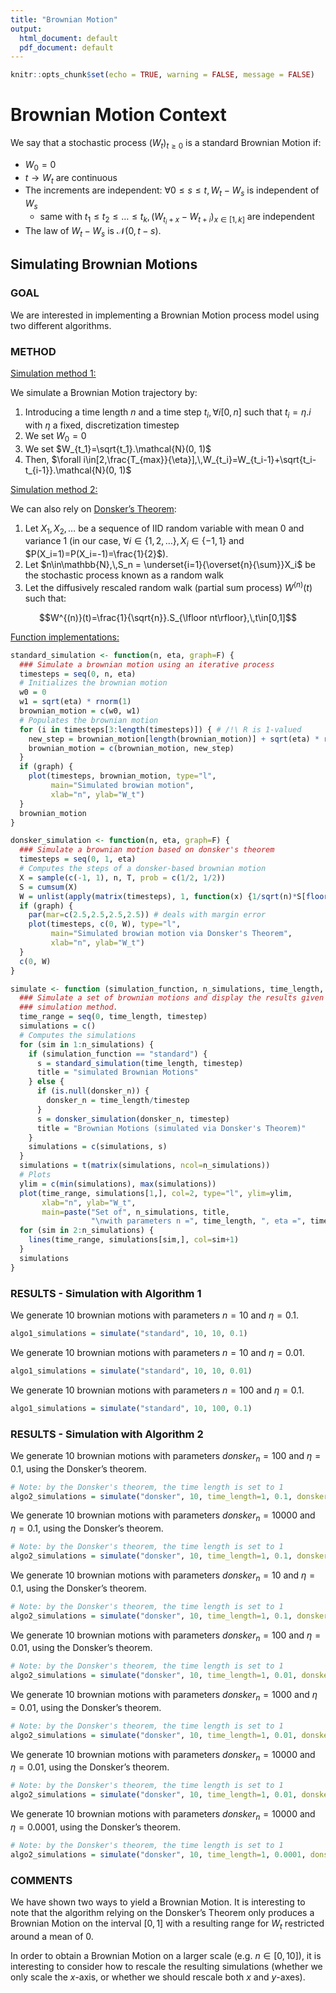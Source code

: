 ```yaml
---
title: "Brownian Motion"
output:
  html_document: default
  pdf_document: default
---
```


```r
knitr::opts_chunk$set(echo = TRUE, warning = FALSE, message = FALSE)
```

# Brownian Motion Context

We say that a stochastic process $(W_t)_{t\ge0}$ is a standard Brownian Motion if:

- $W_0=0$
- $t\rightarrow W_t$ are continuous
- The increments are independent: $\forall 0\le s\le t, W_t-W_s$ is independent of $W_s$
    - same with $t_1\le t_2\le\ldots\le t_k,(W_{t_i+x} -W_{t+i})_{x\in[1, k]}$ are independent
- The law of $W_t-W_s$ is $\mathcal{N}(0, t-s)$. 

## Simulating Brownian Motions

### GOAL

We are interested in implementing a Brownian Motion process model using two different algorithms.

### METHOD

<u>Simulation method 1:</u>

We simulate a Brownian Motion trajectory by:

1. Introducing a time length $n$ and a time step $t_i,\,\forall i [0,n]$ such that $t_i=\eta.i$ with $\eta$ a fixed, discretization timestep
2. We set $W_0=0$
3. We set $W_{t_1}=\sqrt{t_1}.\mathcal{N}(0, 1)$
3. Then, $\forall i\in[2,\frac{T_{max}}{\eta}],\,W_{t_i}=W_{t_i-1}+\sqrt{t_i-t_{i-1}}.\mathcal{N}(0, 1)$

<u>Simulation method 2:</u>

We can also rely on [Donsker's Theorem](https://en.wikipedia.org/wiki/Donsker%27s_theorem):

1. Let $X_1, X_2, \ldots$ be a sequence of IID random variable with mean 0 and variance 1 (in our case, $\forall i \in \{1, 2, \ldots\},\,X_i\in\{-1, 1\}$ and $P(X_i=1)=P(X_i=-1)=\frac{1}{2}$). 
2. Let $n\in\mathbb{N},\,S_n = \underset{i=1}{\overset{n}{\sum}}X_i$ be the stochastic process known as a random walk
3. Let the diffusively rescaled random walk (partial sum process) $W^{(n)}(t)$ such that:

$$W^{(n)}(t)=\frac{1}{\sqrt{n}}.S_{\lfloor nt\rfloor},\,t\in[0,1]$$

<u>Function implementations:</u>

```r

standard_simulation <- function(n, eta, graph=F) {
  ### Simulate a brownian motion using an iterative process
  timesteps = seq(0, n, eta)
  # Initializes the brownian motion
  w0 = 0
  w1 = sqrt(eta) * rnorm(1)
  brownian_motion = c(w0, w1)
  # Populates the brownian motion
  for (i in timesteps[3:length(timesteps)]) { # /!\ R is 1-valued
    new_step = brownian_motion[length(brownian_motion)] + sqrt(eta) * rnorm(1)
    brownian_motion = c(brownian_motion, new_step)
  }
  if (graph) {
    plot(timesteps, brownian_motion, type="l",
         main="Simulated browian motion",
         xlab="n", ylab="W_t")
  }
  brownian_motion
}

donsker_simulation <- function(n, eta, graph=F) {
  ### Simulate a brownian motion based on donsker's theorem
  timesteps = seq(0, 1, eta)
  # Computes the steps of a donsker-based brownian motion
  X = sample(c(-1, 1), n, T, prob = c(1/2, 1/2))
  S = cumsum(X)
  W = unlist(apply(matrix(timesteps), 1, function(x) {1/sqrt(n)*S[floor(n*x)]}))
  if (graph) {
    par(mar=c(2.5,2.5,2.5,2.5)) # deals with margin error
    plot(timesteps, c(0, W), type="l",
         main="Simulated browian motion via Donsker's Theorem",
         xlab="n", ylab="W_t")
  }
  c(0, W)
}

simulate <- function (simulation_function, n_simulations, time_length, timestep, donsker_n=NULL) {
  ### Simulate a set of brownian motions and display the results given a 
  ### simulation method.
  time_range = seq(0, time_length, timestep)
  simulations = c()
  # Computes the simulations
  for (sim in 1:n_simulations) {
    if (simulation_function == "standard") {
      s = standard_simulation(time_length, timestep)
      title = "simulated Brownian Motions"
    } else {
      if (is.null(donsker_n)) {
        donsker_n = time_length/timestep
      }
      s = donsker_simulation(donsker_n, timestep)
      title = "Brownian Motions (simulated via Donsker's Theorem)"
    }
    simulations = c(simulations, s)
  }
  simulations = t(matrix(simulations, ncol=n_simulations))
  # Plots
  ylim = c(min(simulations), max(simulations))
  plot(time_range, simulations[1,], col=2, type="l", ylim=ylim,
       xlab="n", ylab="W_t", 
       main=paste("Set of", n_simulations, title,
                  "\nwith parameters n =", time_length, ", eta =", timestep))
  for (sim in 2:n_simulations) {
    lines(time_range, simulations[sim,], col=sim+1)
  }
  simulations
}

```

### RESULTS - Simulation with Algorithm 1

We generate 10 brownian motions with parameters $n=10$ and $\eta=0.1$.

```r

algo1_simulations = simulate("standard", 10, 10, 0.1)

```

We generate 10 brownian motions with parameters $n=10$ and $\eta=0.01$.

```r

algo1_simulations = simulate("standard", 10, 10, 0.01)

```

We generate 10 brownian motions with parameters $n=100$ and $\eta=0.1$.

```r

algo1_simulations = simulate("standard", 10, 100, 0.1)

```

### RESULTS - Simulation with Algorithm 2

We generate 10 brownian motions with parameters $donsker_n=100$ and $\eta=0.1$, using the Donsker's theorem.

```r

# Note: by the Donsker's theorem, the time length is set to 1
algo2_simulations = simulate("donsker", 10, time_length=1, 0.1, donsker_n=100)

```


We generate 10 brownian motions with parameters $donsker_n=10000$ and $\eta=0.1$, using the Donsker's theorem.

```r

# Note: by the Donsker's theorem, the time length is set to 1
algo2_simulations = simulate("donsker", 10, time_length=1, 0.1, donsker_n=10000)

```

We generate 10 brownian motions with parameters $donsker_n=10$ and $\eta=0.1$, using the Donsker's theorem.

```r

# Note: by the Donsker's theorem, the time length is set to 1
algo2_simulations = simulate("donsker", 10, time_length=1, 0.1, donsker_n=10)

```

We generate 10 brownian motions with parameters $donsker_n=100$ and $\eta=0.01$, using the Donsker's theorem.

```r

# Note: by the Donsker's theorem, the time length is set to 1
algo2_simulations = simulate("donsker", 10, time_length=1, 0.01, donsker_n=100)

```

We generate 10 brownian motions with parameters $donsker_n=1000$ and $\eta=0.01$, using the Donsker's theorem.

```r

# Note: by the Donsker's theorem, the time length is set to 1
algo2_simulations = simulate("donsker", 10, time_length=1, 0.01, donsker_n=1000)

```

We generate 10 brownian motions with parameters $donsker_n=10000$ and $\eta=0.01$, using the Donsker's theorem.

```r

# Note: by the Donsker's theorem, the time length is set to 1
algo2_simulations = simulate("donsker", 10, time_length=1, 0.01, donsker_n=10000)

```

We generate 10 brownian motions with parameters $donsker_n=10000$ and $\eta=0.0001$, using the Donsker's theorem.

```r

# Note: by the Donsker's theorem, the time length is set to 1
algo2_simulations = simulate("donsker", 10, time_length=1, 0.0001, donsker_n=10000)

```

### COMMENTS

We have shown two ways to yield a Brownian Motion. It is interesting to note that the algorithm relying on the Donsker's Theorem only produces a Brownian Motion on the interval $[0, 1]$ with a resulting range for $W_t$ restricted around a mean of 0.

In order to obtain a Brownian Motion on a larger scale (e.g. $n\in[0, 10]$), it is interesting to consider how to rescale the resulting simulations (whether we only scale the $x$-axis, or whether we should rescale both $x$ and $y$-axes).
